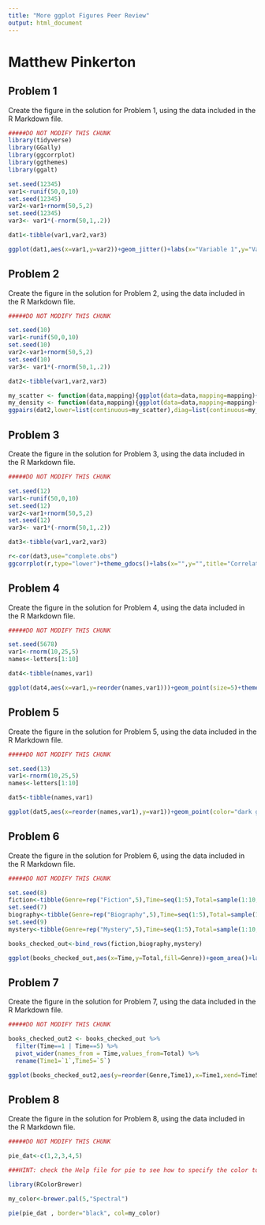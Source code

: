 ---
title: "More ggplot Figures Peer Review"
output: html_document
---

# Matthew Pinkerton

## Problem 1

Create the figure in the solution for Problem 1, using the data included in the R Markdown file.

```{r problem_1_data,include=FALSE}

#####DO NOT MODIFY THIS CHUNK
library(tidyverse)
library(GGally)
library(ggcorrplot)
library(ggthemes)
library(ggalt)

set.seed(12345)
var1<-runif(50,0,10)
set.seed(12345)
var2<-var1+rnorm(50,5,2)
set.seed(12345)
var3<- var1*(-rnorm(50,1,.2))

dat1<-tibble(var1,var2,var3)


```

```{r problem_1,echo=FALSE,message=FALSE}

ggplot(dat1,aes(x=var1,y=var2))+geom_jitter()+labs(x="Variable 1",y="Variable 2")+geom_smooth()

```

## Problem 2

Create the figure in the solution for Problem 2, using the data included in the R Markdown file.

```{r problem_2_data,include=FALSE}

#####DO NOT MODIFY THIS CHUNK

set.seed(10)
var1<-runif(50,0,10)
set.seed(10)
var2<-var1+rnorm(50,5,2)
set.seed(10)
var3<- var1*(-rnorm(50,1,.2))

dat2<-tibble(var1,var2,var3)
```


```{r solution_p2,echo=FALSE,message=FALSE}

my_scatter <- function(data,mapping){ggplot(data=data,mapping=mapping)+geom_jitter(color="orange")}
my_density <- function(data,mapping){ggplot(data=data,mapping=mapping)+geom_density(alpha=1,fill="blue")}
ggpairs(dat2,lower=list(continuous=my_scatter),diag=list(continuous=my_density))

```

## Problem 3

Create the figure in the solution for Problem 3, using the data included in the R Markdown file.

```{r problem_3_data,include=FALSE}

#####DO NOT MODIFY THIS CHUNK

set.seed(12)
var1<-runif(50,0,10)
set.seed(12)
var2<-var1+rnorm(50,5,2)
set.seed(12)
var3<- var1*(-rnorm(50,1,.2))

dat3<-tibble(var1,var2,var3)
```

```{r problem3,echo=FALSE}

r<-cor(dat3,use="complete.obs")
ggcorrplot(r,type="lower")+theme_gdocs()+labs(x="",y="",title="Correlations")

```

## Problem 4

Create the figure in the solution for Problem 4, using the data included in the R Markdown file.

```{r problem_4_data,include=FALSE}

#####DO NOT MODIFY THIS CHUNK

set.seed(5678)
var1<-rnorm(10,25,5)
names<-letters[1:10]

dat4<-tibble(names,var1)
```

```{r problem_4,echo=FALSE}

ggplot(dat4,aes(x=var1,y=reorder(names,var1)))+geom_point(size=5)+theme(panel.grid.major.x=element_blank(),panel.grid.minor.x=element_blank(),panel.grid.major.y=element_line(linetype="dashed",color="red"))+labs(x="Variable 1",y="")

```

## Problem 5

Create the figure in the solution for Problem 5, using the data included in the R Markdown file.

```{r problem_5_data,include=FALSE}

#####DO NOT MODIFY THIS CHUNK

set.seed(13)
var1<-rnorm(10,25,5)
names<-letters[1:10]

dat5<-tibble(names,var1)
```

```{r problem_5,echo=FALSE}

ggplot(dat5,aes(x=reorder(names,var1),y=var1))+geom_point(color="dark green")+geom_segment(aes(x=names,xend=names,y=0,yend=var1),color="dark green")+labs(x="",y="Variable 1")+theme(axis.text.x=element_text(angle=90))

```

## Problem 6

Create the figure in the solution for Problem 6, using the data included in the R Markdown file.

```{r problem_6_data,include=FALSE}

#####DO NOT MODIFY THIS CHUNK

set.seed(8)
fiction<-tibble(Genre=rep("Fiction",5),Time=seq(1:5),Total=sample(1:10,5))
set.seed(7)
biography<-tibble(Genre=rep("Biography",5),Time=seq(1:5),Total=sample(1:10,5))
set.seed(9)
mystery<-tibble(Genre=rep("Mystery",5),Time=seq(1:5),Total=sample(1:10,5))

books_checked_out<-bind_rows(fiction,biography,mystery)
```

```{r problem_6,echo=FALSE}

ggplot(books_checked_out,aes(x=Time,y=Total,fill=Genre))+geom_area()+labs(title="Books Checked Out")

```

## Problem 7

Create the figure in the solution for Problem 7, using the data included in the R Markdown file.

```{r problem_7_data,include=FALSE}

#####DO NOT MODIFY THIS CHUNK

books_checked_out2 <- books_checked_out %>%
  filter(Time==1 | Time==5) %>%
  pivot_wider(names_from = Time,values_from=Total) %>%
  rename(Time1=`1`,Time5=`5`)
```
   
```{r,problem_7,echo=FALSE,message=FALSE}   


ggplot(books_checked_out2,aes(y=reorder(Genre,Time1),x=Time1,xend=Time5))+geom_dumbbell(colour_x="red",colour_xend="purple",size_x=3,size_xend=3)+labs(x="",y="Genre")

```

## Problem 8

Create the figure in the solution for Problem 8, using the data included in the R Markdown file.

```{r, problem_8_data,include=FALSE}

#####DO NOT MODIFY THIS CHUNK

pie_dat<-c(1,2,3,4,5)
```

```{r, problem_8,echo=FALSE}


###HINT: check the Help file for pie to see how to specify the color to the my_color palette

library(RColorBrewer)

my_color<-brewer.pal(5,"Spectral")

pie(pie_dat , border="black", col=my_color)

```
